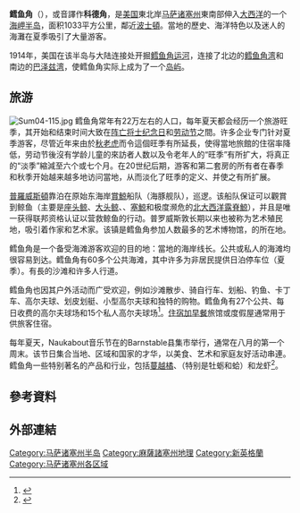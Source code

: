 {{Infobox landform
| name         = Cape Cod
| other_name   =
| map_image    = USA Mass Cape Cod location map.svg
| map_size     = 270
| map_caption  = 位於[[美国|美国]][[麻薩諸塞州|麻薩諸塞州]][[巴恩斯特布爾縣|巴恩斯特布爾縣]]的鳕鱼角
| location     = [[美国|美国]][[麻薩諸塞州|麻薩諸塞州]]
| water_bodies = {{unbulleted list|{{tsl|en|Cape Cod Bay|鳕鱼角湾}}|[[巴泽兹湾|巴泽兹湾]]|[[鳕鱼角运河|鳕鱼角运河]]|{{tsl|en|Nantucket Sound}}}}
| coordinates  = {{coord|41.68|N|70.2|W|type:landmark_region:US-MA_scale:400000|format=dms|display=inline,title}}
| elevation    = {{convert|306|ft|m|abbr=on}}
| area         = {{convert|339|sqmi|km2|abbr=on}}<ref name=USCG>{{cite web|url=http://www.uscg.mil/d1/airstaCapeCod/inboundpersonnel/area-overview.asp|title=Local Cape Cod Information|author=United States Coast Guard}}</ref>
| image        = cape_cod_bay.jpg
| image_size   = 225px
| caption      = 鳕鱼角俯视图
| references   =
}}

'''鳕鱼角'''（{{lang-en|Cape Cod}}），或音譯作'''科德角'''，是[[美国|美国]]東北岸[[马萨诸塞州|马萨诸塞州]]東南部伸入[[大西洋|大西洋]]的一个[[海岬|海岬]][[半岛|半岛]]，面积1033平方公里，鄰近[[波士頓|波士頓]]。當地的歷史、海洋特色以及迷人的海灘在夏季吸引了大量游客。

1914年，美国在该半岛与大陆连接处开掘[[鳕鱼角运河|鳕鱼角运河]]，连接了北边的[[鳕鱼角湾|鳕鱼角湾]]和南边的[[巴泽兹湾|巴泽兹湾]]，使鳕鱼角实际上成为了一个[[岛屿|岛屿]]。

==旅游==
[[File:Sum04-115.jpg|thumb]]
鳕鱼角常年有22万左右的人口，每年夏天都会经历一个旅游旺季，其开始和结束时间大致在[[亡兵紀念日|阵亡将士纪念日]]和[[劳动节_(美国)|劳动节]]之間。许多企业专门针对夏季游客，尽管近年来由於[[秋老虎|秋老虎]]而令這個旺季有所延長，使得當地旅館的住宿率降低，劳动节後沒有学龄儿童的來訪者人数以及令老年人的“旺季”有所扩大，将真正的“淡季”縮減至六个或七个月。在20世纪后期，游客和第二套房的所有者在春季和秋季开始越来越多地访问當地，从而淡化了旺季的定义、并使之有所扩展。

[[普羅威斯頓|普羅威斯頓]]靠泊在原始东海岸[[賞鯨|賞鯨]]船队（海豚舰队），巡逻{{tsl|en|Stellwagen Bank National Marine Sanctuary|斯泰尔瓦根银行国家海洋保护区}}。该船队保证可以觀賞到鲸鱼（主要是[[座头鲸|座头鲸]]、[[長鬚鯨|大头鲸]]、{{tsl|en|minke whale|小须鲸}}、[[塞鯨|塞鯨]]和极度濒危的[[北大西洋露脊鯨|北大西洋露脊鯨]]），并且是唯一获得联邦资格认证以营救鲸鱼的行动。普罗威斯敦长期以来也被称为艺术殖民地，吸引着作家和艺术家。该镇是鳕鱼角参加人数最多的艺术博物馆，{{tsl|en|Provincetown Art Association and Museum|普罗威斯敦艺术协会和博物馆}}的所在地。

鳕鱼角是一个备受海滩游客欢迎的目的地：當地的海岸线长{{convert|559.6|mi|km}}。公共或私人的海滩均很容易到达。鳕鱼角有60多个公共海滩，其中许多为非居民提供日泊停车位（夏季）。{{tsl|en|Cape Cod National Seashore|鳕鱼角国家海岸}}有{{convert|40|mi|km}}長的沙滩和许多人行道。

鳕鱼角也因其户外活动而广受欢迎，例如沙滩散步、骑自行车、划船、钓鱼、卡丁车、高尔夫球、划皮划艇、小型高尔夫球和独特的购物。鳕鱼角有27个公共、每日收费的高尔夫球场和15个私人高尔夫球场<ref>{{cite web |url=http://www.capecodchamber.org/Cape_Cod_Golf.asp |title=Archived copy |access-date=2016-02-06 |dead-url=yes |archive-url=https://web.archive.org/web/20080704075920/http://www.capecodchamber.org/Cape_Cod_Golf.asp |archive-date=2008-07-04 |language=en }}</ref>。[[住宿加早餐|住宿加早餐]]旅馆或度假屋通常用于供旅客住宿。

每年夏天，Naukabout音乐节在{{tsl|en|East Falmouth, Massachusetts|东法尔茅斯}}的Barnstable县集市举行，通常在八月的第一个周末。该节日集合当地、区域和国家的才华，以美食、艺术和家庭友好活动串連。鳕鱼角一些特别著名的产品和行业，包括[[蔓越橘|蔓越橘]]、{{tsl|en|shellfish|贝类}}（特别是牡蛎和蛤）和龙虾<ref>{{cite web |url=http://www.capecodchamber.org/Cape_Cod_Golf.asp |title=Archived copy |accessdate=February 6, 2016 |dead-url=yes |archiveurl=https://web.archive.org/web/20080704075920/http://www.capecodchamber.org/Cape_Cod_Golf.asp |archivedate=2008-07-04 |language=en }}</ref>。

==參考資料==
{{reflist}}

==外部連結==
{{Authority control}}
{{DEFAULTSORT:Cod, Cape}}
[[Category:马萨诸塞州半岛|Category:马萨诸塞州半岛]]
[[Category:麻薩諸塞州地理|Category:麻薩諸塞州地理]]
[[Category:新英格蘭|Category:新英格蘭]]
[[Category:马萨诸塞州各区域|Category:马萨诸塞州各区域]]